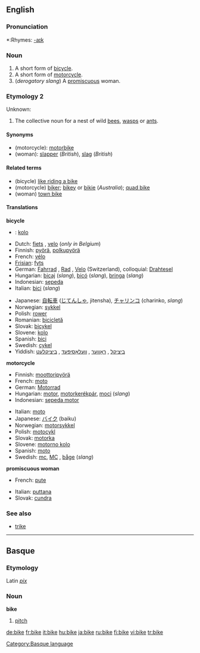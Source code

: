 ==English==

===Pronunciation===
*:Rhymes: [[Rhymes:English:-aɪk|-aɪk]]

===Noun===
{{en-noun}}

#A short form of [[bicycle]].
#A short form of [[motorcycle]].
#(''derogatory slang'') A [[promiscuous]] woman.

===Etymology 2===
Unknown:

{{en-noun}}
# The collective noun for a nest of wild [[bees]], [[wasps]] or [[ants]].

====Synonyms====
*(motorcycle): [[motorbike]]
*(woman): [[slapper]] (''British''), [[slag]] (''British'')

====Related terms====
*(bicycle) [[like riding a bike]]
*(motorcycle) [[biker]]; [[bikey]] or [[bikie]] (''Australia''); [[quad bike]]
*(woman) [[town bike]]

====Translations====

'''bicycle'''
<!--Add short forms only, if possible-->
{{top}}
*{{subst:cz}}: [[kolo]] {{n}}
*Dutch: [[fiets]] {{m}}, [[velo]] {{m}} (''only in Belgium'')
*Finnish: [[pyörä]], [[polkupyörä]]
*French: [[vélo]] {{m}}
*[[Frisian]]: [[fyts]]
*German: [[Fahrrad]] {{n}}, [[Rad#German|Rad]] {{n}}, [[Velo]] {{n}} (Switzerland), colloquial: [[Drahtesel]]
*Hungarian: [[bicaj]] (''slang''), [[bicó]] (''slang''), [[bringa]] (''slang'')
*Indonesian: [[sepeda]]
*Italian: [[bici]] (''slang'') {{f}} <!-- this is the full form and so is not equivalent to "bike": [[bicicletta]] {{f}}-->
{{mid}}
*Japanese: [[自転車]] ([[じてんしゃ]], jitensha), [[チャリンコ]] (charinko, ''slang'')
*Norwegian: [[sykkel]]
*Polish: [[rower]] {{m}}
*Romanian: [[bicicletă]] {{f}}
*Slovak: [[bicykel]] {{m}}
*Slovene: [[kolo]] {{n}}
*Spanish: [[bici]] {{f}}
*Swedish: [[cykel]] {{c}} 
*Yiddish: [[ביציקל]] {{m}}, [[ראָווער]] {{m}}, [[וועלאָסיפּעד]] {{m}}, [[ביציקלעט]] {{m}}
{{bottom}}

'''motorcycle'''
{{top}}
*Finnish: [[moottoripyörä]]
*French: [[moto#French|moto]] {{f}}
*German: [[Motorrad]] {{n}}
*Hungarian: [[motor]], [[motorkerékpár]], [[moci]] (''slang'')
*Indonesian: [[sepeda motor]]
{{mid}}
*Italian: [[moto#Italian|moto]] {{f}}
*Japanese: [[バイク]] (baiku)
*Norwegian: [[motorsykkel]] {{m}}
*Polish: [[motocykl]] {{m}}
*Slovak: [[motorka#Slovak|motorka]] {{f}}
*Slovene: [[motorno kolo]] {{n}}
*Spanish: [[moto#Spanish|moto]] {{f}}
*Swedish: [[mc]], [[MC]] {{c}}, [[båge]] {{c}} (''slang'')
{{bottom}}

'''promiscuous woman'''
{{top}}
*French: [[pute]] {{f}}
{{mid}}
*Italian: [[puttana]] {{f}}
*Slovak: [[cundra]] {{f}}
{{bottom}}

===See also===
*[[trike]]

----

==Basque==
===Etymology===
Latin ''[[pix]]''
===Noun===
'''bike'''

# [[pitch]]

[[Category:Basque language]]

[[de:bike]]
[[fr:bike]]
[[it:bike]]
[[hu:bike]]
[[ja:bike]]
[[ru:bike]]
[[fi:bike]]
[[vi:bike]]
[[tr:bike]]
